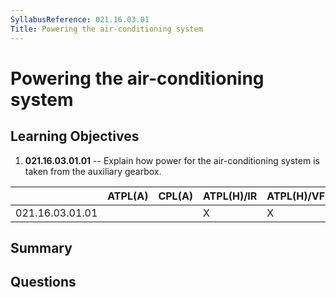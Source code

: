```yaml
---
SyllabusReference: 021.16.03.01
Title: Powering the air-conditioning system
---
```


# Powering the air-conditioning system

## Learning Objectives

1. **021.16.03.01.01** -- Explain how power for the air-conditioning system is
   taken from the auxiliary gearbox.

|                 | ATPL(A) | CPL(A) | ATPL(H)/IR | ATPL(H)/VFR | CPL(H) | IR  | CBIR(A) |
| --------------- | ------- | ------ | ---------- | ----------- | ------ | --- | ------- |
| 021.16.03.01.01 |         |        | X          | X           | X      |     |         |

## Summary

## Questions
